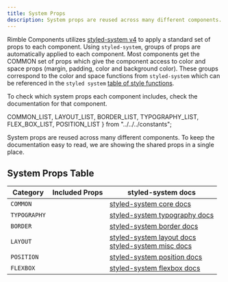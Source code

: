 ```yaml
---
title: System Props
description: System props are reused across many different components.
---
```


Rimble Components utilizes [styled-system v4](https://github.com/styled-system/styled-system/tree/v4.2.3) to apply a standard set of props to each component. Using `styled-system`, groups of props are automatically applied to each component. Most components get the COMMON set of props which give the component access to color and space props (margin, padding, color and background color). These groups correspond to the color and space functions from `styled-system` which can be referenced in the `styled system` [table of style functions](https://github.com/styled-system/styled-system/blob/v4.2.3/docs/table.md#core).

To check which system props each component includes, check the documentation for that component.

  COMMON_LIST,
  LAYOUT_LIST,
  BORDER_LIST,
  TYPOGRAPHY_LIST,
  FLEX_BOX_LIST,
  POSITION_LIST
} from "../../../constants";

System props are reused across many different components. To keep the documentation easy to read, we are showing the shared props in a single place.

## System Props Table

| Category     | Included Props                             | styled-system docs                                                                                                                                                                                                   |
| ------------ | ------------------------------------------ | -------------------------------------------------------------------------------------------------------------------------------------------------------------------------------------------------------------------- |
| `COMMON`     | <PropsList systemProps={COMMON_LIST}/>     | [styled-system core docs](https://github.com/styled-system/styled-system/blob/v4.2.3/docs/table.md#core)                                                                                                             |
| `TYPOGRAPHY` | <PropsList systemProps={TYPOGRAPHY_LIST}/> | [styled-system typography docs](https://github.com/styled-system/styled-system/blob/v4.2.3/docs/table.md#typography)                                                                                                 |
| `BORDER`     | <PropsList systemProps={BORDER_LIST}/>     | [styled-system border docs](https://github.com/styled-system/styled-system/blob/v4.2.3/docs/table.md#misc)                                                                                                           |
| `LAYOUT`     | <PropsList systemProps={LAYOUT_LIST}/>     | [styled-system layout docs](https://github.com/styled-system/styled-system/blob/v4.2.3/docs/table.md#layout) <br/> [styled-system misc docs](https://github.com/jxnblk/styled-system/blob/master/docs/table.md#misc) |
| `POSITION`   | <PropsList systemProps={POSITION_LIST}/>   | [styled-system position docs](https://github.com/styled-system/styled-system/blob/v4.2.3/docs/table.md#position)                                                                                                     |
| `FLEXBOX`    | <PropsList systemProps={FLEX_BOX_LIST}/>   | [styled-system flexbox docs](https://github.com/styled-system/styled-system/blob/v4.2.3/docs/table.md#flexbox)                                                                                                       |
